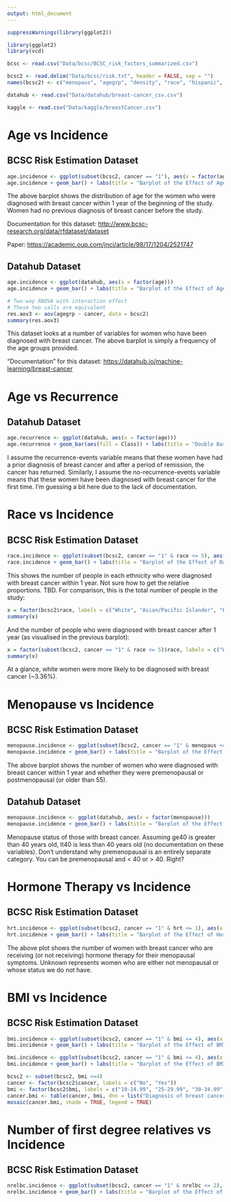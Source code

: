 ```yaml
---
output: html_document
---
```


```r
suppressWarnings(library(ggplot2))
```

```r
library(ggplot2)
library(vcd)

bcsc <- read.csv("Data/bcsc/BCSC_risk_factors_summarized.csv")

bcsc2 <- read.delim("Data/bcsc/risk.txt", header = FALSE, sep = "")
names(bcsc2) <- c("menopaus", "agegrp", "density", "race", "hispanic", "bmi", "agefirst", "nrelbc", "brstproc", "lastmamm", "surgmeno", "hrt", "invasive", "cancer", "training", "count")

datahub <- read.csv("Data/datahub/breast-cancer_csv.csv")

kaggle <- read.csv("Data/kaggle/breastCancer.csv")

```

# Age vs Incidence
## BCSC Risk Estimation Dataset
```r
age.incidence <- ggplot(subset(bcsc2, cancer == "1"), aes(x = factor(agegrp, labels = c("35-39", "40-44", "45-49", "50-54", "55-59", "60-64", "65-69", "70-74", "75-79", "80-84"))))
age.incidence + geom_bar() + labs(title = "Barplot of the Effect of Age on Incidence", x = "Age", y = "Frequency")
```


The above barplot shows the distribution of age for the women who were diagnosed with breast cancer within 1 year of the beginning of the study. Women had no previous diagnosis of breast cancer before the study.

Documentation for this dataset: <http://www.bcsc-research.org/data/rfdataset/dataset>

Paper: <https://academic.oup.com/jnci/article/98/17/1204/2521747>

## Datahub Dataset
```r
age.incidence <- ggplot(datahub, aes(x = factor(age)))
age.incidence + geom_bar() + labs(title = "Barplot of the Effect of Age on Incidence", x = "Age", y = "Frequency")

# Two-way ANOVA with interaction effect
# These two calls are equivalent
res.aov3 <- aov(agegrp ~ cancer, data = bcsc2)
summary(res.aov3)
```

This dataset looks at a number of variables for women who have been diagnosed with breast cancer. The above barplot is simply a frequency of the age groups provided.

"Documentation" for this dataset: <https://datahub.io/machine-learning/breast-cancer>

# Age vs Recurrence
## Datahub Dataset
```r
age.recurrence <- ggplot(datahub, aes(x = factor(age)))
age.recurrence + geom_bar(aes(fill = Class)) + labs(title = "Double Barplot of the Effect of Age on Recurrence", x = "Age", y = "Frequency")
```

I assume the recurrence-events variable means that these women have had a prior diagnosis of breast cancer and after a period of remission, the cancer has returned. Similarly, I assume the no-recurrence-events variable means that these women have been diagnosed with breast cancer for the first time. I'm guessing a bit here due to the lack of documentation.

# Race vs Incidence
## BCSC Risk Estimation Dataset
```r
race.incidence <- ggplot(subset(bcsc2, cancer == "1" & race <= 5), aes(x = factor(race, labels = c("White", "Asian/Pacific Islander", "Black", "Native American", "Other/Mixed"))))
race.incidence + geom_bar() + labs(title = "Barplot of the Effect of Race on Incidence", x = "Race / Ethnicity", y = "Frequency")
```

This shows the number of people in each ethnicity who were diagnosed with breast cancer within 1 year. Not sure how to get the relative proportions. TBD. For comparison, this is the total number of people in the study:

```r
x = factor(bcsc2$race, labels = c("White", "Asian/Pacific Islander", "Black", "Native American", "Other/Mixed", "Unknown"))
summary(x)
```

And the number of people who were diagnosed with breast cancer after 1 year (as visualised in the previous barplot):

```r
x = factor(subset(bcsc2, cancer == "1" & race <= 5)$race, labels = c("White", "Asian/Pacific Islander", "Black", "Native American", "Other/Mixed"))
summary(x)
```

At a glance, white women were more likely to be diagnosed with breast  cancer (~3.36%).

# Menopause vs Incidence
## BCSC Risk Estimation Dataset
```r
menopause.incidence <- ggplot(subset(bcsc2, cancer == "1" & menopaus <= 2), aes(x = factor(menopaus, labels = c("Premenopausal", "Postmenopausual or Age >= 55"))))
menopause.incidence + geom_bar() + labs(title = "Barplot of the Effect of Menopause on Incidence", y = "Frequency") + theme(axis.title.x = element_blank())
```

The above barplot shows the number of women who were diagnosed with breast cancer within 1 year and whether they were premenopausal or postmenopausal (or older than 55).

## Datahub Dataset
```r
menopause.incidence <- ggplot(datahub, aes(x = factor(menopause)))
menopause.incidence + geom_bar() + labs(title = "Barplot of the Effect of Menopause on Incidence", x = "Menopause", y = "Frequency")
```

Menopause status of those with breast cancer. Assuming ge40 is greater than 40 years old, lt40 is less than 40 years old (no documentation on these variables). Don't understand why premenopausal is an entirely separate category. You can be premenopausal and < 40 or > 40. Right?

# Hormone Therapy vs Incidence
## BCSC Risk Estimation Dataset
```r
hrt.incidence <- ggplot(subset(bcsc2, cancer == "1" & hrt <= 1), aes(x = factor(hrt, labels = c("No Hormone Therapy", "Hormone Therapy"))))
hrt.incidence + geom_bar() + labs(title = "Barplot of the Effect of Hormone Therapy on Incidence", y = "Frequency") + theme(axis.title.x = element_blank())
```

The above plot shows the number of women with breast cancer who are receiving (or not receiving) hormone therapy for their menopausal symptoms. Unknown represents women who are either not menopausal or whose status we do not have.

# BMI vs Incidence
## BCSC Risk Estimation Dataset
```r
bmi.incidence <- ggplot(subset(bcsc2, cancer == "1" & bmi <= 4), aes(x = factor(bmi, labels = c("10-24.99", "25-29.99", "30-34.99", "35 or more"))))
bmi.incidence + geom_bar() + labs(title = "Barplot of the Effect of BMI on Incidence", x = "BMI", y = "Frequency")
```
```r
bmi.incidence <- ggplot(subset(bcsc2, cancer == "1" & bmi <= 4), aes(x = factor(bmi, labels = c("10-24.99", "25-29.99", "30-34.99", "35 or more"))))
bmi.incidence + geom_bar() + labs(title = "Barplot of the Effect of BMI on Incidence (Unknowns Removed)", x = "BMI", y = "Frequency")
```
```r
bcsc2 <- subset(bcsc2, bmi <=4)
cancer <- factor(bcsc2$cancer, labels = c("No", "Yes"))
bmi <- factor(bcsc2$bmi, labels = c("10-24.99", "25-29.99", "30-34.99", "35+"))
cancer.bmi <- table(cancer, bmi, dnn = list("Diagnosis of breast cancer", "BMI"))
mosaic(cancer.bmi, shade = TRUE, legend = TRUE)
```

# Number of first degree relatives vs Incidence
## BCSC Risk Estimation Dataset
```r
nrelbc.incidence <- ggplot(subset(bcsc2, cancer == "1" & nrelbc <= 2), aes(x = factor(bmi, labels = c("0", "1", "2", "2 or more"))))
nrelbc.incidence + geom_bar() + labs(title = "Barplot of the Effect of Number of First Degree Relatives on Incidence (Unknowns Removed)", x = "Number of first degree relatives", y = "Frequency of Positive Diagnoses")
```
<!-- 

Matjaz Zwitter & Milan Soklic (physicians) Institute of Oncology University Medical Center Ljubljana, Yugoslavia -- Donors: Ming Tan and Jeff Schlimmer -- Date: 11 July 1988. 







-->
